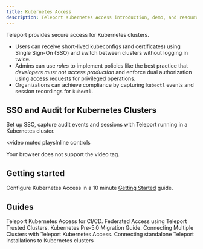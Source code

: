 ```yaml
---
title: Kubernetes Access
description: Teleport Kubernetes Access introduction, demo, and resources.
---
```


Teleport provides secure access for Kubernetes clusters.

- Users can receive short-lived kubeconfigs (and certificates) using Single Sign-On (SSO) and switch between clusters without logging in twice.
- Admins can use *roles* to implement policies like the best practice that *developers must not access production* and enforce dual authorization using [access requests](../enterprise/workflow/index.mdx) for privileged operations.
- Organizations can achieve compliance by capturing `kubectl` events and session recordings for `kubectl`.

## SSO and Audit for Kubernetes Clusters

Set up SSO, capture audit events and sessions with Teleport running in a Kubernetes cluster.

<video
  muted
  playsInline
  controls
>
  <source
    src="https://goteleport.com/teleport/videos/kubernetes-access/kubelogin.mp4"
    type="video/mp4"
  />

  <source
    src="https://goteleport.com/teleport/videos/kubernetes-access/kubelogin.webm"
    type="video/webm"
  />

  Your browser does not support the video tag.
</video>

## Getting started

Configure Kubernetes Access in a 10 minute [Getting Started](./getting-started.mdx) guide.

## Guides

<TileSet>
  <Tile icon="kubernetes" title="Teleport Kubernetes Access for CI/CD" href="./guides/cicd.mdx">
    Teleport Kubernetes Access for CI/CD.
  </Tile>
  <Tile icon="kubernetes" title="Teleport Kubernetes Access and Trusted Clusters" href="./guides/federation.mdx">
    Federated Access using Teleport Trusted Clusters.
  </Tile>
  <Tile icon="kubernetes" title="Kubernetes Migration Guide" href="./guides/migration.mdx">
    Kubernetes Pre-5.0 Migration Guide.
  </Tile>
  <Tile icon="kubernetes" title="Kubernetes Access Multiple Clusters" href="./guides/multiple-clusters.mdx">
    Connecting Multiple Clusters with Teleport Kubernetes Access.
  </Tile>
  <Tile icon="kubernetes" title="Kubernetes Access from standalone Teleport" href="./guides/standalone-teleport.mdx">
    Connecting standalone Teleport installations to Kubernetes clusters
  </Tile>
</TileSet>